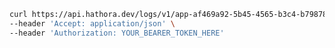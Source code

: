 ```bash Example Request
curl https://api.hathora.dev/logs/v1/app-af469a92-5b45-4565-b3c4-b79878de67d2/all?follow=false&tailLines=100 \
--header 'Accept: application/json' \
--header 'Authorization: YOUR_BEARER_TOKEN_HERE'
```
